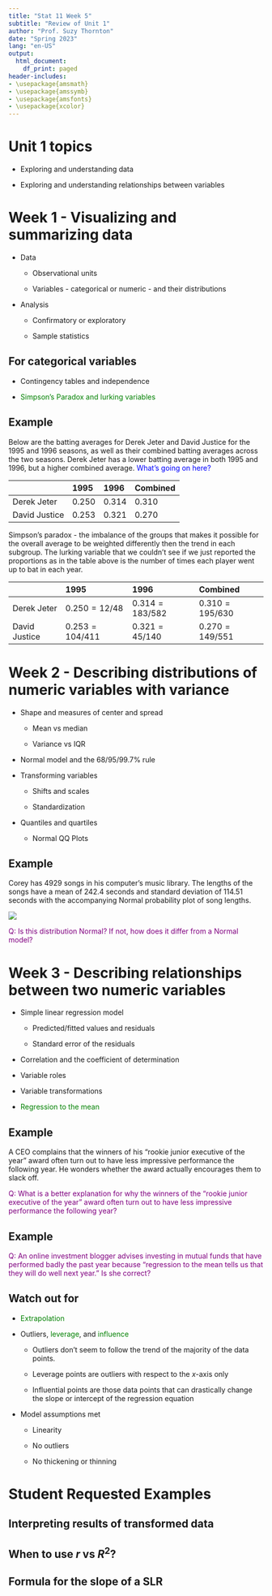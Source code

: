 ```yaml
---
title: "Stat 11 Week 5"
subtitle: "Review of Unit 1" 
author: "Prof. Suzy Thornton"
date: "Spring 2023"
lang: "en-US"
output:
  html_document:
    df_print: paged
header-includes:
- \usepackage{amsmath}
- \usepackage{amssymb}
- \usepackage{amsfonts}
- \usepackage{xcolor}
---
```


# Unit 1 topics 

* Exploring and understanding data

* Exploring and understanding relationships between variables


# Week 1 - Visualizing and summarizing data 

* Data 

  * Observational units 

  * Variables - categorical or numeric - and their distributions 

* Analysis 

  * Confirmatory or exploratory 

  * Sample statistics 
  
## For categorical variables 

* Contingency tables and independence 

* <span style="color:green">Simpson's Paradox and lurking variables</span> 

## Example 

Below are the batting averages for Derek Jeter and David Justice for the 1995 and 1996 seasons, as well as their combined batting averages across the two seasons. Derek Jeter has a lower batting average in both 1995 and 1996, but a higher combined average. <span style="color:blue">What’s going on here?</span>


|  | 1995 | 1996 | Combined | 
|:--- |:--- |:--- |:--- |
| Derek Jeter | $0.250$ | $0.314$ | $0.310$ | 
| David Justice | $0.253$ | $0.321$ | $0.270$ | 


Simpson’s paradox - the imbalance of the groups that makes it possible for the overall average to be weighted differently then the trend in each subgroup. The lurking variable that we couldn't see if we just reported the proportions as in the table above is the number of times each player went up to bat in each year.


|  | 1995 | 1996 | Combined | 
|:--- |:--- |:--- |:--- |
| Derek Jeter | $0.250 = 12/48$ | $0.314=183/582$ | $0.310 = 195/630$ | 
| David Justice | $0.253=104/411$ | $0.321=45/140$ | $0.270=149/551$ | 



# Week 2 - Describing distributions of numeric variables with variance 


* Shape and measures of center and spread 

  * Mean vs median 
  
  * Variance vs IQR 

* Normal model and the 68/95/99.7% rule 

* Transforming variables 

  * Shifts and scales 
  
  * Standardization 

* Quantiles and quartiles  

  * Normal QQ Plots 

## Example 

Corey has 4929 songs in his computer's music library. The lengths of the songs have a mean of 242.4 seconds and standard deviation of 114.51 seconds with the accompanying Normal probability plot of song lengths.

![](./images/wk5-qqplot.png)

<span style="color:purple">Q: Is this distribution Normal? If not, how does it differ from a Normal model?</span>


# Week 3 - Describing relationships between two numeric variables 

* Simple linear regression model 

  * Predicted/fitted values and residuals 

  * Standard error of the residuals 

* Correlation and the coefficient of determination 

* Variable roles 

* Variable transformations

* <span style="color:green">Regression to the mean</span> 

## Example 

A CEO complains that the winners of his "rookie junior executive of the year" award often turn out to have less impressive performance the following year. He wonders whether the award actually encourages them to slack off. 

<span style="color:purple">Q: What is a better explanation for why the winners of the "rookie junior executive of the year" award often turn out to have less impressive performance the following year?</span>


## Example 

<span style="color:purple">Q: An online investment blogger advises investing in mutual funds that have performed badly the past year because "regression to the mean tells us that they will do well next year." Is she correct?</span> 



## Watch out for 

* <span style="color:green"><span style="color:green">Extrapolation</span> 

* Outliers, <span style="color:green">leverage</span>, and <span style="color:green">influence</span> 

  * Outliers don't seem to follow the trend of the majority of the data points. 
  
  * Leverage points are outliers with respect to the $x$-axis only  
  
  * Influential points are those data points that can drastically change the slope or intercept of the regression equation 

* Model assumptions met  

  * Linearity 
  
  * No outliers 
  
  * No thickening or thinning 


# Student Requested Examples 

## Interpreting results of transformed data 

## When to use $r$ vs $R^2$? 

## Formula for the slope of a SLR 
